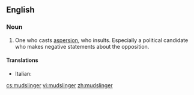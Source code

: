 ==English==

===Noun===
{{en-noun}}

#One who casts [[aspersion]], who insults.  Especially a political candidate who makes negative statements about the opposition.

====Translations====
{{trans-top|one who casts aspersion}}
* Italian: {{t-|it|infangatore|m}}
{{trans-mid}}
{{trans-bottom}}

[[cs:mudslinger]]
[[vi:mudslinger]]
[[zh:mudslinger]]